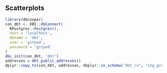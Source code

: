 ## Scatterplots

```r
library(dbcooper)
con_dbt <- DBI::dbConnect(
  RPostgres::Postgres(),
  host = 'localhost',
  dbname = 'dbt',
  user = 'gitpod',
  password = 'gitpod'
)
dbc_init(con_dbt, 'dbt')
addresses = dbt_public_addresses()
dplyr::copy_to(con_dbt, addresses, dbplyr::in_schema("dbt_rv", "stg_greenery__test"), temporary = FALSE)
```